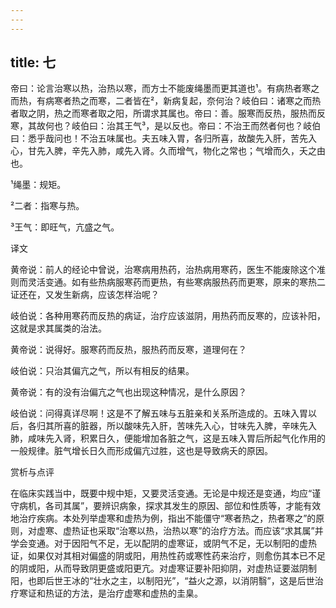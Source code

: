 ```yaml
---
---
---
```

title: 七
---




帝曰：论言治寒以热，治热以寒，而方士不能废绳墨而更其道也¹。有病热者寒之而热，有病寒者热之而寒，二者皆在²，新病复起，奈何治？岐伯曰：诸寒之而热者取之阴，热之而寒者取之阳，所谓求其属也。帝曰：善。服寒而反热，服热而反寒，其故何也？岐伯曰：治其王气³，是以反也。帝曰：不治王而然者何也？岐伯曰：悉乎哉问也！不治五味属也。夫五味入胃，各归所喜，故酸先入肝，苦先入心，甘先入脾，辛先入肺，咸先入肾。久而增气，物化之常也；气增而久，夭之由也。

¹绳墨：规矩。

²二者：指寒与热。

³王气：即旺气，亢盛之气。

译文

黄帝说：前人的经论中曾说，治寒病用热药，治热病用寒药，医生不能废除这个准则而灵活变通。如有些热病服寒药而更热，有些寒病服热药而更寒，原来的寒热二证还在，又发生新病，应该怎样治呢？

岐伯说：各种用寒药而反热的病证，治疗应该滋阴，用热药而反寒的，应该补阳，这就是求其属类的治法。

黄帝说：说得好。服寒药而反热，服热药而反寒，道理何在？

岐伯说：只治其偏亢之气，所以有相反的结果。

黄帝说：有的没有治偏亢之气也出现这种情况，是什么原因？

岐伯说：问得真详尽啊！这是不了解五味与五脏亲和关系所造成的。五味入胃以后，各归其所喜的脏器，所以酸味先入肝，苦味先入心，甘味先入脾，辛味先入肺，咸味先入肾，积累日久，便能增加各脏之气，这是五味入胃后所起气化作用的一般规律。脏气增长日久而形成偏亢过胜，这也是导致病夭的原因。

赏析与点评

在临床实践当中，既要中规中矩，又要灵活变通。无论是中规还是变通，均应“谨守病机，各司其属”，要辨识病象，探求其发生的原因、部位和性质等，才能有效地治疗疾病。本处列举虚寒和虚热为例，指出不能僵守“寒者热之，热者寒之”的原则，对虚寒、虚热证也采取“治寒以热，治热以寒”的治疗方法。而应该“求其属”并学会变通。对于因阳气不足，无以配阴的虚寒证，或阴气不足，无以制阳的虚热证，如果仅对其相对偏盛的阴或阳，用热性药或寒性药来治疗，则愈伤其本已不足的阴或阳，从而导致阴更盛或阳更亢。对虚寒证要补阳抑阴，对虚热证要滋阴制阳，也即后世王冰的“壮水之主，以制阳光”，“益火之源，以消阴翳”，这是后世治疗寒证和热证的方法，是治疗虚寒和虚热的圭臬。